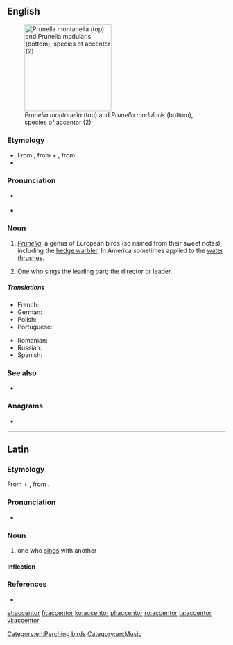==English==
{{wikipedia}}
[[Image:Prunella modularis montanella.jpg|thumb|right|200px|''Prunella montanella'' (top) and ''Prunella modularis'' (bottom), species of accentor (2)]]

===Etymology===
* From {{etyl|la|en}} {{m|la|accentor||one who sings with another}}, from {{m|la|ad}} + {{m|la|cantor||singer}}, from {{m|la|canō||sing}}.
* {{suffix|accent|or|lang=en}}

===Pronunciation===
* {{a|UK}} {{IPA|/əkˈsɛntə/|lang=en}}
* {{a|US}} {{IPA|/ək.ˈsɛn.tɚ/|lang=en}}

===Noun===
{{en-noun}}

# ''[[Prunella]]'', a genus of European birds (so named from their sweet notes), including the [[hedge warbler]]. In America sometimes applied to the [[water thrush]]es.
# {{label|en|music|obsolete}} One who sings the leading part; the director or leader.

=====Translations=====
{{trans-top|bird of the Prunella genus}}
* French: {{t+|fr|accenteur|m}}
* German: {{t+|de|Braunelle|f}}
* Polish: {{t|pl|płochacz|m}}
* Portuguese: {{t+|pt|ferreirinha|f}}
{{trans-mid}}
* Romanian: {{t+|ro|brumăriță|f}}
* Russian: {{t+|ru|завиру́шка|m}}
* Spanish: {{t+|es|acentor|m}}
{{trans-bottom}}

{{trans-top|''music'': director or leader}}
{{trans-mid}}
{{trans-bottom}}

===See also===
* {{l|en|hedge sparrow}}

===Anagrams===
* {{l|en|concreta}}

[[Category:en:Perching birds]]
[[Category:en:Music]]

----

==Latin==
{{was fwotd|2014|August|22|lang=la}}

===Etymology===
From {{m|la|ad}} + {{m|la|cantor||singer}}, from {{m|la|canō||sing}}.

===Pronunciation===
* {{la-IPA|accentor}}

===Noun===
{{la-noun|accentor||accentōris|m|third}}

# one who [[sing]]s with another

====Inflection====
{{la-decl-3rd|accentor}}

===References===
* {{R:L&S}}

[[et:accentor]]
[[fr:accentor]]
[[ko:accentor]]
[[pl:accentor]]
[[ro:accentor]]
[[ta:accentor]]
[[vi:accentor]]